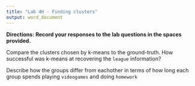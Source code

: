 ```yaml
---
title: "Lab 4H - Finding clusters"
output: word_document
---
```



**Directions: Record your responses to the lab questions in the spaces provided.**

\newline

Compare the clusters chosen by k-means to the ground-truth. How successful was k-means at recovering the `league` information?

\newline

\newline

\newline

Describe how the groups differ from eachother in terms of how long each group spends playing `videogames` and doing `homework`
